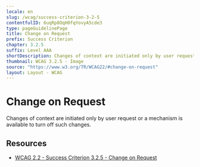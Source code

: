 ```yaml
---
locale: en
slug: /wcag/success-criterion-3-2-5
contentfulID: 6uqRp8OqH0fqYovyA5cde3
type: pageGuidelinePage
title: Change on Request
prefix: Success Criterion
chapter: 3.2.5
suffix: Level AAA
shortDescription: Changes of context are initiated only by user request or a mechanism is available to turn off such changes.
thumbnail: WCAG 3.2.5 - Image
source: "https://www.w3.org/TR/WCAG22/#change-on-request"
layout: Layout - WCAG
---
```


# Change on Request

Changes of context are initiated only by user request or a mechanism is available to turn off such changes.

## Resources

- [WCAG 2.2 - Success Criterion 3.2.5 - Change on Request](https://www.w3.org/TR/WCAG22/#change-on-request)